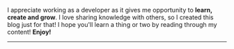 <AuthorBanner />

I appreciate working as a developer as it gives me opportunity to **learn, create and grow**. I love sharing knowledge with others, so I created this blog just for that! I hope you'll learn a thing or two by reading through my content! **Enjoy!**

---

<FeedSearch />
<Tags />
<FeedItems />
